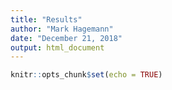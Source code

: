```yaml
---
title: "Results"
author: "Mark Hagemann"
date: "December 21, 2018"
output: html_document
---
```


```r
knitr::opts_chunk$set(echo = TRUE)
```


